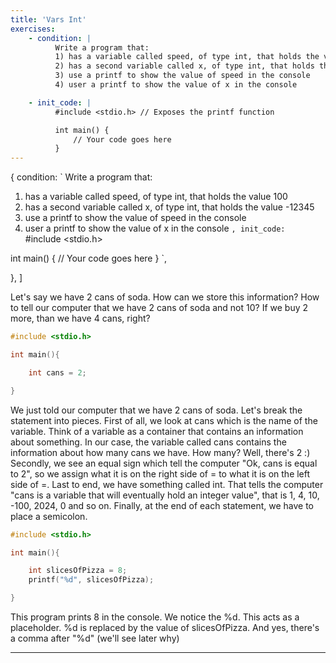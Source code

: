 ```yaml
---
title: 'Vars Int'
exercises:
    - condition: |
          Write a program that:
          1) has a variable called speed, of type int, that holds the value 100
          2) has a second variable called x, of type int, that holds the value -12345
          3) use a printf to show the value of speed in the console
          4) user a printf to show the value of x in the console

    - init_code: |
          #include <stdio.h> // Exposes the printf function

          int main() {
              // Your code goes here
          }
---
```


  {
    condition: `
Write a program that:
1) has a variable called speed, of type int, that holds the value 100
2) has a second variable called x, of type int, that holds the value -12345
3) use a printf to show the value of speed in the console
4) user a printf to show the value of x in the console
    `,
    init_code: `
#include <stdio.h>

int main() {
    // Your code goes here
}
    `,

},
]

Let's say we have 2 cans of soda. How can we store this information? How to tell our computer that we have 2 cans of soda and not 10? If we buy 2 more, than we have 4 cans, right?

```c
#include <stdio.h>

int main(){

	int cans = 2;

}
```

We just told our computer that we have 2 cans of soda. Let's break the statement into pieces.
First of all, we look at cans which is the name of the variable. Think of a variable as a container that contains an information about something. In our case, the variable called cans contains the information about how many cans we have. How many? Well, there's 2 :)
Secondly, we see an equal sign which tell the computer "Ok, cans is equal to 2", so we assign what it is on the right side of = to what it is on the left side of =.
Last to end, we have something called int. That tells the computer "cans is a variable that will eventually hold an integer value", that is 1, 4, 10, -100, 2024, 0 and so on.
Finally, at the end of each statement, we have to place a semicolon.

```c
#include <stdio.h>

int main(){

	int slicesOfPizza = 8;
	printf("%d", slicesOfPizza);

}
```

This program prints 8 in the console. We notice the %d. This acts as a placeholder.
%d is replaced by the value of slicesOfPizza. And yes, there's a comma after "%d" (we'll see later why)

---
